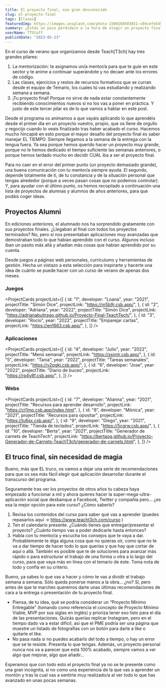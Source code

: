 ```yaml
---
title: El proyecto final, ese gran desconocido
slug: el-proyecto-final
tags: [Clases]
featuredImg: https://images.unsplash.com/photo-1500160503851-c04cefe545a9?ixlib=rb-4.0.3&ixid=MnwxMjA3fDB8MHxwaG90by1wYWdlfHx8fGVufDB8fHx8&auto=format&fit=crop&w=870&q=80
summary: ¿Estás un poco perdida/o a la hora de elegir un proyecto final al que dedicarle los próximos dos meses? No temas, aquí te facilitamos ideas, recomendaciones y trucos.
userName: TTStaff
publishDate: "2023-05-23"
---
```


En el curso de verano que organizamos desde Teach[T3ch] hay tres grandes pilares:

1. La mentorización: te asignamos un/a mentor/a para que te guíe en este sector y te anime a continuar superándote y no decaer ante los errores de código.
2. Las clases, ejercicios y restos de recursos formativos que se curran desde el equipo de Temario, los cuales tú vas estudiando y realizando semana a semana.
3. ¡Tu proyecto final! Porque no sirve de nada estar constantemente recibiendo conocimientos nuevos si no los vas a poner en práctica.
   Y justo de este tercer pilar es de lo que vamos a hablar en este post.

Desde el programa os animamos a que vayáis aplicando lo que aprendéis desde el primer día en un proyecto vuestro, propio, que os llene de orgullo y regocijo cuando lo veais finalizado tras haber acabado el curso. Hacemos mucho hincapié en esto porque el mayor desafío del proyecto final es saber manejar EL TIEMPO.
Siempre llegamos a la semana de la entrega con la lengua fuera. Ya sea porque hemos querido hacer un proyecto muy grande, porque no le hemos dedicado el tiempo suficiente las semanas anteriores, o porque hemos tardado mucho en decidir CUAL iba a ser el proyecto final.

Para no caer en el error del primer punto (un proyecto demasiado grande), una buena comunicación con tu mentor/a siempre ayuda.
El segundo, depende totalmente de ti, de tu constancia y de la situación personal que tengas alrededor (porque a veces pasan cosas que no podemos controlar).
Y, para ayudar con el último punto, os hemos recopilado a continuación una lista de proyectos de alumnas y alumnos de años anteriores, para que podáis coger ideas.

## Proyectos Alumni

En ediciones anteriores, el alumnado nos ha sorprendido gratamente con sus proyectos finales. ¿Llegaban al final con todos los proyectos terminados? No, pero sí nos presentaban aplicaciones muy avanzadas que demostraban todo lo que habían aprendido con el curso. Algunos incluso iban un pasito más allá y añadían más cosas que habían aprendido por su cuenta.

Desde juegos a páginas web personales, currículums y herramientas de gestión. Hecha un vistazo a esta selección para inspirarte y hacerte una idea de cuánto se puede hacer con un curso de verano de apenas dos meses.

### Juegos

<ProjectCards
  projectList={[
    {
      id: "1",
      developer: "Loana",
      year: "2021",
      projectTitle: "Simón Dice",
      projectLink: "https://m5b9j.csb.app/",
    },
    {
      id: "2",
      developer: "Adriana",
      year: "2022",
      projectTitle: "Simón Dice",
      projectLink:
        "https://adrianabuitrago.github.io/Proyecto-Final-TeachTech/",
    },
    {
      id: "3",
      developer: "Rocío",
      year: "2022",
      projectTitle: "Emparejar cartas",
      projectLink: "https://en1663.csb.app/",
    },
  ]}
/>

### Aplicaciones

<ProjectCards
  projectList={[
    {
      id: "4",
      developer: "Julio",
      year: "2022",
      projectTitle: "Menú semanal",
      projectLink: "https://ssimlr.csb.app/",
    },
    {
      id: "5",
      developer: "Tania",
      year: "2022",
      projectTitle: "Tareas semanales",
      projectLink: "https://v2qgkj.csb.app/",
    },
    {
      id: "6",
      developer: "Jose",
      year: "2022",
      projectTitle: "Diario de buceo",
      projectLink: "https://rp4y8f.csb.app/",
    },
  ]}
/>

### Webs

<ProjectCards
  projectList={[
    {
      id: "7",
      developer: "Alianna",
      year: "2021",
      projectTitle: "Recursos para aprender desarrollo",
      projectLink: "https://ct1mp.csb.app/index.html",
    },
    {
      id: "8",
      developer: "Mónica",
      year: "2021",
      projectTitle: "Recursos para opositar",
      projectLink: "https://lu6sx.csb.app/",
    },
    {
      id: "9",
      developer: "Diego",
      year: "2021",
      projectTitle: "Tienda de teclados",
      projectLink: "https://5cgrw.csb.app/",
    },
    {
      id: "10",
      developer: "Berta",
      year: "2021",
      projectTitle: "Generador de carnets de TeachTech",
      projectLink:
        "https://bertaog.github.io/Proyecto-Generador-de-Carnets-TeachT3ch/generador-de-carnets.html",
    },
  ]}
/>

## El truco final, sin necesidad de magia

Bueno, más que EL truco, os vamos a dejar una serie de recomendaciones para que os sea más fácil elegir qué aplicación desarrollar durante el transcurso del programa.

Seguramente tras ver los proyectos de otros años tu cabeza haya empezado a funcionar a mil y ahora quieres hacer la super-mega-ultra-aplicación social que desbanque a Facebook, Twitter y compañía pero… ¿es esa la mejor opción para este curso? ¿Cómo saberlo?

1. Revisa los contenidos del curso para saber qué vas a aprender (puedes repasarlos aquí -> https://www.teacht3ch.com/curso )
2. Ten el calendario presente. ¿Cuándo tienes que entregar/presentar el proyecto? ¿Cuánto tiempo vas a poder dedicarle hasta entonces?
3. Habla con tu mentor/a y escucha los consejos que te vaya a dar. Probablemente te diga alguna cosa que no quieras oir, como que no te va a dar tiempo de hacer todo lo que querías y que hay que cortar de aquí o allá. También es posible que te de soluciones para avanzar más rápido o para estructurar el trabajo de una forma u otra a lo largo del curso, para que vaya más en línea con el temario de éste. Toma nota de todo y confía en su criterio.

Bueno, ya sabes lo que vas a hacer y cómo te vas a dividir el trabajo semana a semana. Sólo queda ponerse manos a la obra… ¿no?
Sí, pero antes de que te marches queremos darte unas últimas recomendaciones de cara a la entrega o presentación de tu proyecto final.

- Piensa, de tu idea, qué se podría considerar un “Proyecto Mínimo Entregable” (tomando como referencia el concepto de Proyecto Mínimo Viable, MVP por sus siglas en inglés) y prioriza tener eso listo para el día de las presentaciones. Quizás querías replicar Instagram, pero en el tiempo dado va a estar difícil, así que el PME podría ser una página que muestre un listado de fotografías con un botón para darle a like o quitarle el like.
- No pasa nada si no puedes acabarlo del todo a tiempo, o hay un error que se te resiste. Presenta lo que tengas. Además, un proyecto personal nunca nos va a parecer que está 100% acabado, siempre vamos a ver algo que mejorar, algo que añadir…

Esperamos que con todo esto el proyecto final ya no se te presente como una gran incógnita, si no como una experiencia de la que vas a aprender un montón y tras la cual vas a sentirte muy realizado/a al ver todo lo que has avanzado en unas pocas semanas.
